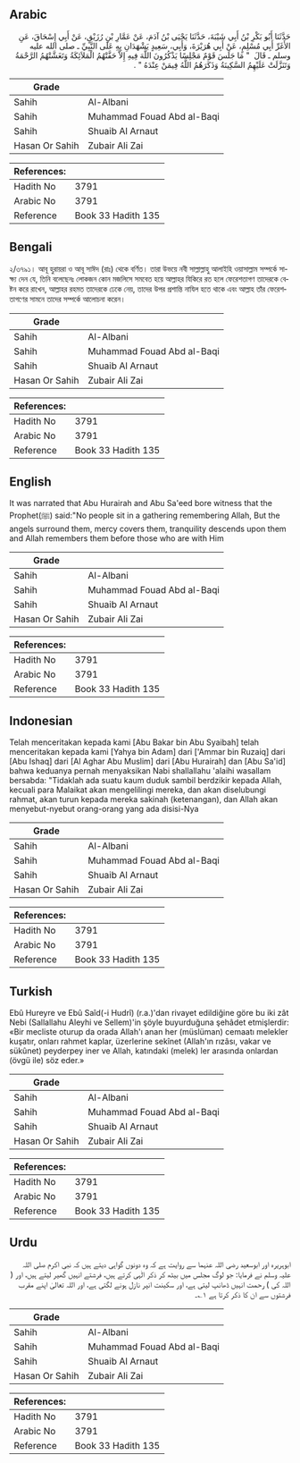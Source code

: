 ## Arabic


<div dir="rtl" lang="ar" style={{fontSize:'larger',backgroundColor:'#f8f9fa',padding:20}}>
حَدَّثَنَا أَبُو بَكْرِ بْنُ أَبِي شَيْبَةَ، حَدَّثَنَا يَحْيَى بْنُ آدَمَ، عَنْ عَمَّارِ بْنِ رُزَيْقٍ، عَنْ أَبِي إِسْحَاقَ، عَنِ الأَغَرِّ أَبِي مُسْلِمٍ، عَنْ أَبِي هُرَيْرَةَ، وَأَبِي، سَعِيدٍ يَشْهَدَانِ بِهِ عَلَى النَّبِيِّ ـ صلى الله عليه وسلم ـ قَالَ ‏ "‏ مَا جَلَسَ قَوْمٌ مَجْلِسًا يَذْكُرُونَ اللَّهَ فِيهِ إِلاَّ حَفَّتْهُمُ الْمَلاَئِكَةُ وَتَغَشَّتْهُمُ الرَّحْمَةُ وَتَنَزَّلَتْ عَلَيْهِمُ السَّكِينَةُ وَذَكَرَهُمُ اللَّهُ فِيمَنْ عِنْدَهُ ‏"‏ ‏.‏
</div>
<div style={{backgroundColor:'#f8f9fa',padding:20, marginBottom: 10}}><table> <thead> <tr> <th>Grade</th> <th></th> </tr> </thead> <tbody> <tr><td>Sahih</td><td>Al-Albani</td></tr><tr><td>Sahih</td><td>Muhammad Fouad Abd al-Baqi</td></tr><tr><td>Sahih</td><td>Shuaib Al Arnaut</td></tr><tr><td>Hasan Or Sahih</td><td>Zubair Ali Zai</td></tr></tbody></table><table> <thead> <tr> <th>References:</th> <th></th> </tr> </thead> <tbody><tr><td>Hadith No</td><td>3791</td></tr><tr><td>Arabic No</td><td>3791</td></tr><tr><td>Reference</td><td>Book 33 Hadith 135</td></tr></tbody></table></div>

## Bengali


<div dir="ltr" lang="bn" style={{fontSize:'larger',backgroundColor:'#f8f9fa',padding:20}}>
২/৩৭৯১। আবূ হুরায়রা ও আবূ সাঈদ (রাঃ) থেকে বর্ণিত। তারা উভয়ে নবী সাল্লাল্লাহু আলাইহি ওয়াসাল্লাম সম্পর্কে সাক্ষ্য দেন যে, তিনি বলেছেনঃ লোকজন কোন মজলিসে সমবেত হয়ে আল্লাহর যিকিরে রত হলে ফেরেশতাগণ তাদেরকে বেষ্টন করে রাখেন, আল্লাহর রহমত তাদেরকে ঢেকে নেয়, তাদের উপর প্রশান্তি নাযিল হতে থাকে এবং আল্লাহ তাঁর ফেরেশতাগণের সামনে তাদের সম্পর্কে আলোচনা করেন।
</div>
<div style={{backgroundColor:'#f8f9fa',padding:20, marginBottom: 10}}><table> <thead> <tr> <th>Grade</th> <th></th> </tr> </thead> <tbody> <tr><td>Sahih</td><td>Al-Albani</td></tr><tr><td>Sahih</td><td>Muhammad Fouad Abd al-Baqi</td></tr><tr><td>Sahih</td><td>Shuaib Al Arnaut</td></tr><tr><td>Hasan Or Sahih</td><td>Zubair Ali Zai</td></tr></tbody></table><table> <thead> <tr> <th>References:</th> <th></th> </tr> </thead> <tbody><tr><td>Hadith No</td><td>3791</td></tr><tr><td>Arabic No</td><td>3791</td></tr><tr><td>Reference</td><td>Book 33 Hadith 135</td></tr></tbody></table></div>

## English


<div dir="ltr" lang="en" style={{fontSize:'larger',backgroundColor:'#f8f9fa',padding:20}}>
It was narrated that Abu Hurairah and Abu Sa'eed bore witness that the Prophet(ﷺ) said:"No people sit in a gathering remembering Allah, But the angels surround them, mercy covers them, tranquility descends upon them and Allah remembers them before those who are with Him
</div>
<div style={{backgroundColor:'#f8f9fa',padding:20, marginBottom: 10}}><table> <thead> <tr> <th>Grade</th> <th></th> </tr> </thead> <tbody> <tr><td>Sahih</td><td>Al-Albani</td></tr><tr><td>Sahih</td><td>Muhammad Fouad Abd al-Baqi</td></tr><tr><td>Sahih</td><td>Shuaib Al Arnaut</td></tr><tr><td>Hasan Or Sahih</td><td>Zubair Ali Zai</td></tr></tbody></table><table> <thead> <tr> <th>References:</th> <th></th> </tr> </thead> <tbody><tr><td>Hadith No</td><td>3791</td></tr><tr><td>Arabic No</td><td>3791</td></tr><tr><td>Reference</td><td>Book 33 Hadith 135</td></tr></tbody></table></div>

## Indonesian


<div dir="ltr" lang="id" style={{fontSize:'larger',backgroundColor:'#f8f9fa',padding:20}}>
Telah menceritakan kepada kami [Abu Bakar bin Abu Syaibah] telah menceritakan kepada kami [Yahya bin Adam] dari ['Ammar bin Ruzaiq] dari [Abu Ishaq] dari [Al Aghar Abu Muslim] dari [Abu Hurairah] dan [Abu Sa'id] bahwa keduanya pernah menyaksikan Nabi shallallahu 'alaihi wasallam bersabda: "Tidaklah ada suatu kaum duduk sambil berdzikir kepada Allah, kecuali para Malaikat akan mengelilingi mereka, dan akan diselubungi rahmat, akan turun kepada mereka sakinah (ketenangan), dan Allah akan menyebut-nyebut orang-orang yang ada disisi-Nya
</div>
<div style={{backgroundColor:'#f8f9fa',padding:20, marginBottom: 10}}><table> <thead> <tr> <th>Grade</th> <th></th> </tr> </thead> <tbody> <tr><td>Sahih</td><td>Al-Albani</td></tr><tr><td>Sahih</td><td>Muhammad Fouad Abd al-Baqi</td></tr><tr><td>Sahih</td><td>Shuaib Al Arnaut</td></tr><tr><td>Hasan Or Sahih</td><td>Zubair Ali Zai</td></tr></tbody></table><table> <thead> <tr> <th>References:</th> <th></th> </tr> </thead> <tbody><tr><td>Hadith No</td><td>3791</td></tr><tr><td>Arabic No</td><td>3791</td></tr><tr><td>Reference</td><td>Book 33 Hadith 135</td></tr></tbody></table></div>

## Turkish


<div dir="ltr" lang="tr" style={{fontSize:'larger',backgroundColor:'#f8f9fa',padding:20}}>
Ebû Hureyre ve Ebû Saîd(-i Hudrî) (r.a.)'dan rivayet edildiğine göre bu iki zât Nebi (Sallallahu Aleyhi ve Sellem)'in şöyle buyurduğuna şehâdet etmişlerdir: «Bir mecliste oturup da orada Allah'ı anan her (müslüman) cemaatı melekler kuşatır, onları rahmet kaplar, üzerlerine sekînet (Allah'ın rızâsı, vakar ve sükûnet) peyderpey iner ve Allah, katındaki (melek) ler arasında onlardan (övgü ile) söz eder.»
</div>
<div style={{backgroundColor:'#f8f9fa',padding:20, marginBottom: 10}}><table> <thead> <tr> <th>Grade</th> <th></th> </tr> </thead> <tbody> <tr><td>Sahih</td><td>Al-Albani</td></tr><tr><td>Sahih</td><td>Muhammad Fouad Abd al-Baqi</td></tr><tr><td>Sahih</td><td>Shuaib Al Arnaut</td></tr><tr><td>Hasan Or Sahih</td><td>Zubair Ali Zai</td></tr></tbody></table><table> <thead> <tr> <th>References:</th> <th></th> </tr> </thead> <tbody><tr><td>Hadith No</td><td>3791</td></tr><tr><td>Arabic No</td><td>3791</td></tr><tr><td>Reference</td><td>Book 33 Hadith 135</td></tr></tbody></table></div>

## Urdu


<div dir="rtl" lang="ur" style={{fontSize:'larger',backgroundColor:'#f8f9fa',padding:20}}>
ابوہریرہ اور ابوسعید رضی اللہ عنہما سے روایت ہے کہ وہ دونوں گواہی دیتے ہیں کہ نبی اکرم صلی اللہ علیہ وسلم نے فرمایا: جو لوگ مجلس میں بیٹھ کر ذکر الٰہی کرتے ہیں، فرشتے انہیں گھیر لیتے ہیں، اور ( اللہ کی ) رحمت انہیں ڈھانپ لیتی ہے، اور سکینت انپر نازل ہونے لگتی ہے، اور اللہ تعالیٰ اپنے مقرب فرشتوں سے ان کا ذکر کرتا ہے ۱؎۔
</div>
<div style={{backgroundColor:'#f8f9fa',padding:20, marginBottom: 10}}><table> <thead> <tr> <th>Grade</th> <th></th> </tr> </thead> <tbody> <tr><td>Sahih</td><td>Al-Albani</td></tr><tr><td>Sahih</td><td>Muhammad Fouad Abd al-Baqi</td></tr><tr><td>Sahih</td><td>Shuaib Al Arnaut</td></tr><tr><td>Hasan Or Sahih</td><td>Zubair Ali Zai</td></tr></tbody></table><table> <thead> <tr> <th>References:</th> <th></th> </tr> </thead> <tbody><tr><td>Hadith No</td><td>3791</td></tr><tr><td>Arabic No</td><td>3791</td></tr><tr><td>Reference</td><td>Book 33 Hadith 135</td></tr></tbody></table></div>